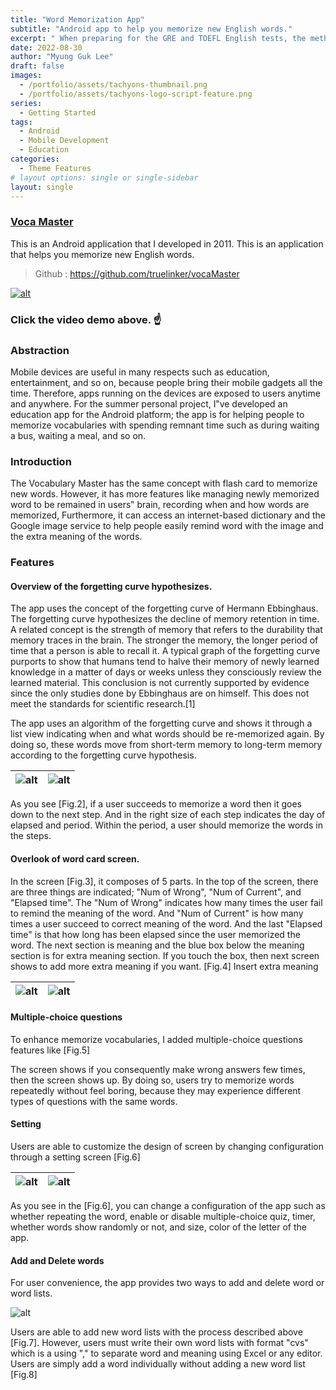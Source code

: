 ---
title: "Word Memorization App"
subtitle: "Android app to help you memorize new English words."
excerpt: " When preparing for the GRE and TOEFL English tests, the method of memorizing English words used was developed as an Android app after the test was over."
date: 2022-08-30
author: "Myung Guk Lee"
draft: false
images:
  - /portfolio/assets/tachyons-thumbnail.png
  - /portfolio/assets/tachyons-logo-script-feature.png
series:
  - Getting Started
tags:
  - Android
  - Mobile Development
  - Education
categories:
  - Theme Features
# layout options: single or single-sidebar
layout: single
---

### [Voca Master](https://github.com/truelinker/vocaMaster)
This is an Android application that I developed in 2011. This is an application that helps you memorize new English words.
> Github : https://github.com/truelinker/vocaMaster

[![alt](/images/blog/VocaMasterDemo.jpg)](https://www.youtube.com/watch?v=5WGz2HGq2gY "Demo Video")

### Click the video demo above. ☝️

### Abstraction
Mobile devices are useful in many respects such as education, entertainment, and so on, because people bring their mobile gadgets all the time. Therefore, apps running on the devices are exposed to users anytime and anywhere.
For the summer personal project, I‟ve developed an education app for the Android platform; the app is for helping people to memorize vocabularies with spending remnant time such as during waiting a bus, waiting a meal, and so on.
### Introduction
The Vocabulary Master has the same concept with flash card to memorize new words. However, it has more features like managing newly memorized word to be remained in users‟ brain, recording when and how words are memorized, Furthermore, it can access an internet-based dictionary and the Google image service to help people easily remind word with the image and the extra meaning of the words.

### Features

#### Overview of the forgetting curve hypothesizes.
The app uses the concept of the forgetting curve of Hermann Ebbinghaus.
The forgetting curve hypothesizes the decline of memory retention in time. A related concept is the strength of memory that refers to the durability that memory traces in the brain. The stronger the memory, the longer period of time that a person is able to recall it. A typical graph of the forgetting curve purports to show that humans tend to halve their memory of newly learned knowledge in a matter of days or weeks unless they consciously review the learned material. This conclusion is not currently supported by evidence since the only studies done by Ebbinghaus are on himself. This does not meet the standards for scientific research.[1]

The app uses an algorithm of the forgetting curve and shows it through a list view indicating when and what words should be re-memorized again. By doing so, these words move from short-term memory to long-term memory according to the forgetting curve hypothesis.

| ![alt](/images/blog/forgettenCurve.jpg) | ![alt](/images/blog/memorizedSteps.jpg) |
| ----------- | ----------- |


As you see [Fig.2], if a user succeeds to memorize a word then it goes down to the next step. And in the right size of each step indicates the day of elapsed and period. Within the period, a user should memorize the words in the steps.

#### Overlook of word card screen.

In the screen [Fig.3], it composes of 5 parts.
In the top of the screen, there are three things are indicated; "Num of Wrong", "Num of Current", and "Elapsed time". The "Num of Wrong" indicates how many times the user fail to remind the meaning of the word. And "Num of Current" is how many times a user succeed to correct meaning of the word. And the last "Elapsed time" is that how long has been elapsed since the user memorized the word.
The next section is meaning and the blue box below the meaning section is for extra meaning section. If you touch the box, then next screen shows to add more extra meaning if you want. [Fig.4] Insert extra meaning

| ![alt](/images/blog/FlashCard.jpg) | ![alt](/images/blog/InsertExtraMean.jpg) |
| ----------- | ----------- |

#### Multiple-choice questions
To enhance memorize vocabularies, I added multiple-choice questions features like [Fig.5]

The screen shows if you consequently make wrong answers few times, then the screen shows up. By doing so, users try to memorize words repeatedly without feel boring, because they may experience different types of questions with the same words.

#### Setting
Users are able to customize the design of screen by changing configuration through a setting screen [Fig.6]

| ![alt](/images/blog/multiQuestion.jpg) |![alt](/images/blog/SettingScreen.jpg) |
| ----------- | ----------- |

As you see in the [Fig.6], you can change a configuration of the app such as whether repeating the word,
enable or disable multiple-choice quiz, timer, whether words show randomly or not, and size, color of the letter of the app.

#### Add and Delete words
For user convenience, the app provides two ways to add and delete word or word lists.

![alt](/images/blog/AddDelWord.jpg)

Users are able to add new word lists with the process described above [Fig.7]. However, users must write
their own word lists with format "cvs" which is a using "," to separate word and meaning using Excel or any editor. Users are simply add a word individually without adding a new word list [Fig.8]